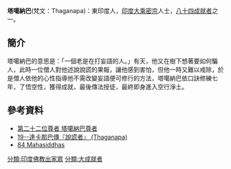 {{no footnotes|time=2014-09-02T18:21:44+00:00}}
'''塔噶納巴'''(梵文：Thaganapa)：東印度人，[[印度|印度]][[大乘|大乘]][[密宗|密宗]]人士，[[八十四大成就者|八十四成就者]]之一。
==簡介==
塔噶納巴的意思是：「一個老是在打妄語的人。」有天，他又在樹下想著要如何騙人，此時一位僧人對他述說說謊的果報，讓他感到害怕，但他一時又難以戒除，於是僧人依他的心性指導他不需改變妄語便可修行的方法，塔噶納巴依口訣修練七年，了悟空性，獲得成就，最後傳法授徒，最終即身進入空行淨土。

==參考資料==
{{reflist}}
*[http://www.lopon.org.tw/teachings/page2_1.aspx?cid=100&lid=101&id=4677 第二十二位尊者 塔噶納巴尊者] {{Wayback|url=http://www.lopon.org.tw/teachings/page2_1.aspx?cid=100&lid=101&id=4677 |date=20201027063757 }}
*[https://web.archive.org/web/20140903130327/http://www.karmapa-news.com/page3_8_19.php 19--達卡那巴傳『說謊者』 (Thaganapa)]
*[http://www.tsemrinpoche.com/tsem-tulku-rinpoche/buddhas-dharma/vajradhara-and-84-mahasiddhas.html 84 Mahasiddhas] {{Wayback|url=http://www.tsemrinpoche.com/tsem-tulku-rinpoche/buddhas-dharma/vajradhara-and-84-mahasiddhas.html |date=20140905044317 }}
{{84Buddhist}}
[[分類:印度佛教出家眾|分類:印度佛教出家眾]]
[[分類:大成就者|分類:大成就者]]